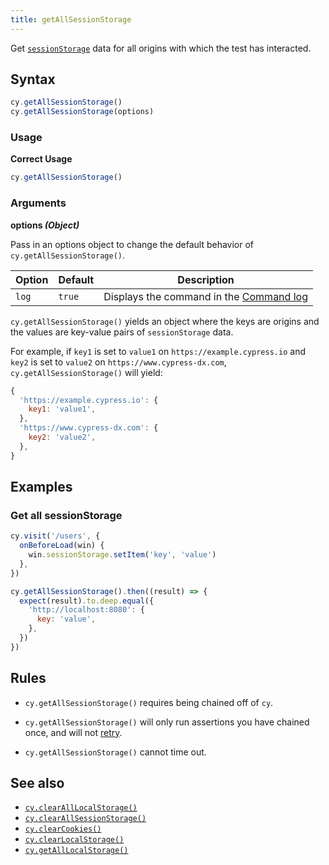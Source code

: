 ```yaml
---
title: getAllSessionStorage
---
```


Get
[`sessionStorage`](https://developer.mozilla.org/en-US/docs/Web/API/Window/sessionStorage)
data for all origins with which the test has interacted.

## Syntax

```javascript
cy.getAllSessionStorage()
cy.getAllSessionStorage(options)
```

### Usage

<Icon name="check-circle" color="green" /> **Correct Usage**

```javascript
cy.getAllSessionStorage()
```

### Arguments

<Icon name="angle-right" /> **options _(Object)_**

Pass in an options object to change the default behavior of
`cy.getAllSessionStorage()`.

| Option | Default | Description                                                                         |
| ------ | ------- | ----------------------------------------------------------------------------------- |
| `log`  | `true`  | Displays the command in the [Command log](/app/core-concepts/open-mode#Command-Log) |

<HeaderYields />

`cy.getAllSessionStorage()` yields an object where the keys are origins and the
values are key-value pairs of `sessionStorage` data.

For example, if `key1` is set to `value1` on `https://example.cypress.io` and
`key2` is set to `value2` on `https://www.cypress-dx.com`,
`cy.getAllSessionStorage()` will yield:

```js
{
  'https://example.cypress.io': {
    key1: 'value1',
  },
  'https://www.cypress-dx.com': {
    key2: 'value2',
  },
}
```

## Examples

### Get all sessionStorage

```javascript
cy.visit('/users', {
  onBeforeLoad(win) {
    win.sessionStorage.setItem('key', 'value')
  },
})

cy.getAllSessionStorage().then((result) => {
  expect(result).to.deep.equal({
    'http://localhost:8080': {
      key: 'value',
    },
  })
})
```

## Rules

<HeaderRequirements />

- `cy.getAllSessionStorage()` requires being chained off of `cy`.

<HeaderAssertions />

- `cy.getAllSessionStorage()` will only run assertions you have chained once,
  and will not [retry](/app/core-concepts/retry-ability).

<HeaderTimeouts />

- `cy.getAllSessionStorage()` cannot time out.

## See also

- [`cy.clearAllLocalStorage()`](/api/commands/clearalllocalstorage)
- [`cy.clearAllSessionStorage()`](/api/commands/clearallsessionstorage)
- [`cy.clearCookies()`](/api/commands/clearcookies)
- [`cy.clearLocalStorage()`](/api/commands/clearlocalstorage)
- [`cy.getAllLocalStorage()`](/api/commands/getalllocalstorage)
